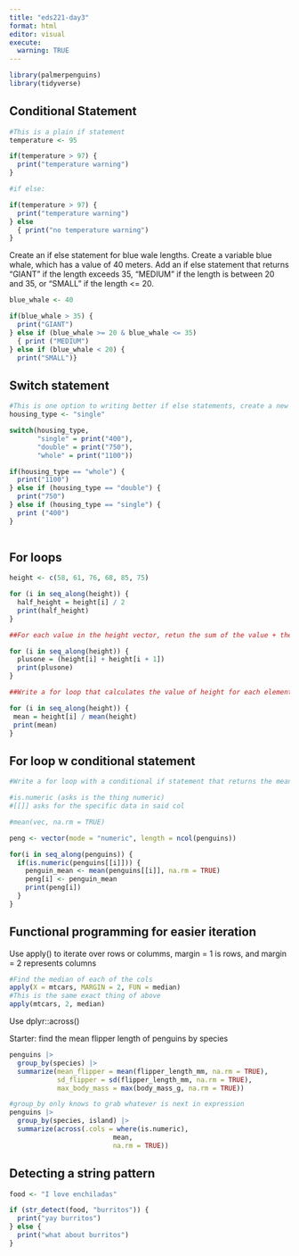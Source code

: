 ```yaml
---
title: "eds221-day3"
format: html
editor: visual
execute: 
  warning: TRUE
---
```


```r
library(palmerpenguins)
library(tidyverse)
```

## Conditional Statement

```r
#This is a plain if statement 
temperature <- 95

if(temperature > 97) {
  print("temperature warning")
}

#if else:

if(temperature > 97) {
  print("temperature warning")
} else
  { print("no temperature warning")
}
```

Create an if else statement for blue wale lengths. Create a variable blue whale, which has a value of 40 meters. Add an if else statement that returns "GIANT" if the length exceeds 35, "MEDIUM" if the length is between 20 and 35, or "SMALL" if the length \<= 20.

```r
blue_whale <- 40

if(blue_whale > 35) {
  print("GIANT")
} else if (blue_whale >= 20 & blue_whale <= 35)
  { print ("MEDIUM")
} else if (blue_whale < 20) {
  print("SMALL")}
```

## Switch statement

```r
#This is one option to writing better if else statements, create a new value 
housing_type <- "single"

switch(housing_type, 
       "single" = print("400"),
       "double" = print("750"),
       "whole" = print("1100"))

if(housing_type == "whole") {
  print("1100")
} else if (housing_type == "double") {
  print("750")
} else if (housing_type == "single") {
  print ("400")
}
       
```

## For loops

```r
height <- c(58, 61, 76, 68, 85, 75)

for (i in seq_along(height)) {
  half_height = height[i] / 2
  print(half_height)
}

##For each value in the height vector, retun the sum of the value + the one right after it

for (i in seq_along(height)) {
  plusone = (height[i] + height[i + 1])
  print(plusone)
}

```

```r
##Write a for loop that calculates the value of height for each element divided by the mean of the entire height vector 

for (i in seq_along(height)) {
 mean = height[i] / mean(height)
 print(mean)
}
```

## For loop w conditional statement 

```r
#Write a for loop with a conditional if statement that returns the means of all numeric variables w/in the penguins datatset

#is.numeric (asks is the thing numeric)
#[[]] asks for the specific data in said col

#mean(vec, na.rm = TRUE)

peng <- vector(mode = "numeric", length = ncol(penguins))

for(i in seq_along(penguins)) {
  if(is.numeric(penguins[[i]])) {
    penguin_mean <- mean(penguins[[i]], na.rm = TRUE)
    peng[i] <- penguin_mean
    print(peng[i])
  }
}

```

## Functional programming for easier iteration 

Use apply() to iterate over rows or columms, margin = 1 is rows, and margin = 2 represents columns

```r
#Find the median of each of the cols 
apply(X = mtcars, MARGIN = 2, FUN = median)
#This is the same exact thing of above
apply(mtcars, 2, median)
```

Use dplyr::across()

Starter: find the mean flipper length of penguins by species

```r
penguins |> 
  group_by(species) |>
  summarize(mean_flipper = mean(flipper_length_mm, na.rm = TRUE),
            sd_flipper = sd(flipper_length_mm, na.rm = TRUE),
            max_body_mass = max(body_mass_g, na.rm = TRUE))
```

```r
#group_by only knows to grab whatever is next in expression
penguins |>
  group_by(species, island) |>
  summarize(across(.cols = where(is.numeric),
                          mean, 
                          na.rm = TRUE))
```

## Detecting a string pattern

```r
food <- "I love enchiladas"

if (str_detect(food, "burritos")) {
  print("yay burritos") 
} else {
  print("what about burritos")
}
```
